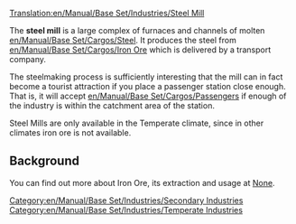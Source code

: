 [[Translation:en/Manual/Base Set/Industries/Steel Mill]]

{{en/Manual/Base Set/Industries/Industries|image=en/Manual/Base Set/Industries/Steelmill.png
|name=Steel Mill
|climates=[[en/Manual/Climates]]
|accepts=[[en/Manual/Base Set/Cargos/Iron Ore]]
|produces=[[en/Manual/Base Set/Cargos/Steel]]
}}
The '''steel mill''' is a large complex of furnaces and channels of molten [[en/Manual/Base Set/Cargos/Steel]]. It produces the steel from [[en/Manual/Base Set/Cargos/Iron Ore]] which is delivered by a transport company.

The steelmaking process is sufficiently interesting that the mill can in fact become a tourist attraction if you place a passenger station close enough.  That is, it will accept [[en/Manual/Base Set/Cargos/Passengers]] if enough of the industry is within the catchment area of the station.

Steel Mills are only available in the Temperate climate, since in other climates iron ore is not available.

==Background==
You can find out more about Iron Ore, its extraction and usage at [https://www.wikipedia.org/wiki/Ironworks None].

[[Category:en/Manual/Base Set/Industries/Secondary Industries]]
[[Category:en/Manual/Base Set/Industries/Temperate Industries]]